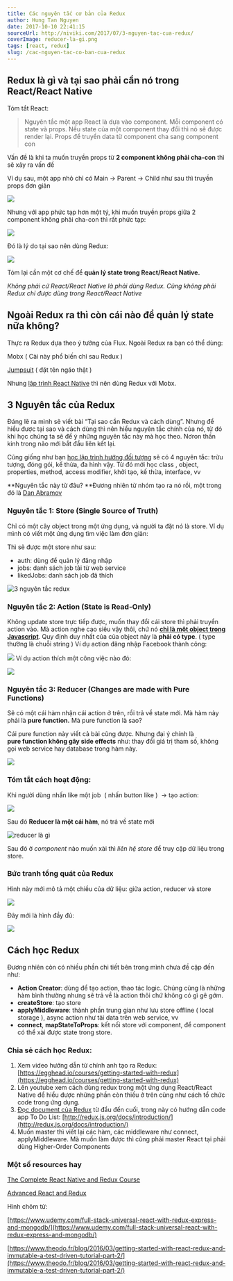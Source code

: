 ```yaml
---
title: Các nguyên tắc cơ bản của Redux
author: Hung Tan Nguyen
date: 2017-10-10 22:41:15
sourceUrl: http://niviki.com/2017/07/3-nguyen-tac-cua-redux/
coverImage: reducer-la-gi.png
tags: [react, redux]
slug: /cac-nguyen-tac-co-ban-cua-redux
---
```


## Redux là gì và tại sao phải cần nó trong React/React Native

Tóm tắt React:

> Nguyên tắc một app React là dựa vào component. Mỗi component có state và props. Nếu state của một component thay đổi thì nó sẽ được render lại. Props để truyền data từ component cha sang component con

Vấn đề là khi ta muốn truyền props từ **2 component không phải cha-con** thì sẽ xảy ra vấn đề

Ví dụ sau, một app nhỏ chỉ có Main -> Parent -> Child như sau thì truyền props đơn giản

![](https://i2.wp.com/niviki.com/wp-content/uploads/2017/07/Screen-Shot-2017-07-03-at-13.59.05.png?resize=424%2C630)

Nhưng với app phức tạp hơn một tý, khi muốn truyền props giữa 2 component không phải cha-con thì rất phức tạp:

![](https://i0.wp.com/niviki.com/wp-content/uploads/2017/07/tai-sao-can-redux.png?resize=800%2C589)

Đó là lý do tại sao nên dùng Redux:

![](redux-article-3-03.svg)

Tóm lại cần một cơ chế để **quản lý state trong React/React Native.**

_Không phải cứ React/React Native là phải dùng Redux. Cũng không phải Redux chỉ được dùng trong React/React Native_

## Ngoài Redux ra thì còn cái nào để quản lý state nữa không?

Thực ra Redux dựa theo ý tưởng của Flux. Ngoài Redux ra bạn có thể dùng:

Mobx ( Cài này phổ biến chỉ sau Redux )

[Jumpsuit](https://github.com/jumpsuit/jumpsuit) ( đặt tên ngáo thật )

Nhưng [lập trình React Native](http://niviki.com/2017/02/tu-mo-react-native-khong-chi-la-hello-world/) thì nên dùng Redux với Mobx.

## 3 Nguyên tắc của Redux

Đáng lẽ ra mình sẽ viết bài “Tại sao cần Redux và cách dùng”. Nhưng để hiểu được tại sao và cách dùng thì nên hiểu nguyên tắc chính của nó, từ đó khi học chúng ta sẽ để ý những nguyên tắc này mà học theo. Nơron thần kinh trong não mới bắt đầu liên kết lại.

Cũng giống như bạn [học lập trình hướng đối tượng](http://niviki.com/khoa-hoc-lap-trinh-huong-doi-tuong-c-co-ban-den-nang-cao/) sẽ có 4 nguyên tắc: trừu tượng, đóng gói, kế thừa, đa hình vậy. Từ đó mới học class , object, properties, method, access modifier, khởi tạo, kế thừa, interface, vv

**Nguyên tắc này từ đâu? **Đương nhiên từ nhóm tạo ra nó rồi, một trong đó là [Dan Abramov](https://github.com/gaearon)

### Nguyên tắc 1: Store (Single Source of Truth)

Chỉ có một cây object trong một ứng dụng, và người ta đặt nó là store.
Ví dụ mình có viết một ứng dụng tìm việc làm đơn giản:

<YouTube id="9jzEULoVrn4" />

Thì sẽ được một store như sau:

- auth: dùng để quản lý đăng nhập
- jobs: danh sách job tải từ web service
- likedJobs: danh sách job đã thích

![3 nguyên tắc redux ](https://i2.wp.com/niviki.com/wp-content/uploads/2017/07/Screen-Shot-2017-07-03-at-10.37.33.png?resize=732%2C629)

### Nguyên tắc 2: Action (State is Read-Only)

Không update store trực tiếp được, muốn thay đổi cái store thì phải truyền action vào. Mà action nghe cao siêu vậy thôi, chứ nó [**chỉ là một object trong Javascript**](http://niviki.com/2017/06/hoc-javascript-2-name-value-pair-va-object/). Quy định duy nhất của của object này là **phải có type**. ( type thường là chuỗi string )
Ví dụ action đăng nhập Facebook thành công:

![](https://i1.wp.com/niviki.com/wp-content/uploads/2017/07/Screen-Shot-2017-07-03-at-10.43.23.png?resize=513%2C68)
Ví dụ action thích một công việc nào đó:

![](https://i0.wp.com/niviki.com/wp-content/uploads/2017/07/Screen-Shot-2017-07-03-at-10.44.51.png?resize=407%2C61)

### Nguyên tắc 3: Reducer (Changes are made with Pure Functions)

Sẽ có một cái hàm nhận cái action ở trên, rồi trả về state mới. Mà hàm này phải là **pure function.** Mà pure function là sao?

Cái pure function này viết cả bài cũng được. Nhưng đại ý chính là **pure function không gây side effects** như: thay đổi giá trị tham số, không gọi web service hay database trong hàm này.

![](https://i0.wp.com/niviki.com/wp-content/uploads/2017/07/reducer-la-gi.png?resize=500%2C400)

### Tóm tắt cách hoạt động:

Khi người dùng nhấn like một job  ( nhấn button like )  -> tạo action:

![](https://i0.wp.com/niviki.com/wp-content/uploads/2017/07/Screen-Shot-2017-07-03-at-10.44.51.png?resize=407%2C61)

Sau đó **Reducer là một cái hàm**, nó trả về state mới

![reducer là gì](https://i2.wp.com/niviki.com/wp-content/uploads/2017/07/Screen-Shot-2017-07-03-at-13.22.50.png?resize=593%2C381)

Sau đó ở _component_ nào muốn xài thì _liên hệ store_ để truy cập dữ liệu trong store.

### Bức tranh tổng quát của Redux

Hình này mới mô tả một chiều của dữ liệu: giữa action, reducer và store

![](https://i2.wp.com/niviki.com/wp-content/uploads/2017/07/redux-la-gi-2.png?resize=670%2C327)

Đây mới là hình đầy đủ:

![](https://i1.wp.com/niviki.com/wp-content/uploads/2017/07/redux-workflow.png?resize=541%2C295)

## Cách học Redux

Đương nhiên còn có nhiều phần chi tiết bên trong mình chưa đề cập đến như:

- **Action Creator**: dùng để tạo action, thao tác logic. Chúng cũng là những hàm bình thường nhưng sẽ trả về là action thôi chứ không có gì gê gớm.
- **createStore**: tạo store
- **applyMiddleware**: thành phần trung gian như lưu store offline ( local storage ), async action như tải data trên web service, vv
- **connect**, **mapStateToProps**: kết nối store với component, để component có thể xài được state trong store.

### Chia sẻ cách học Redux:

1.  Xem video hướng dẫn từ chính anh tạo ra Redux:
    [https://egghead.io/courses/getting-started-with-redux](https://egghead.io/courses/getting-started-with-redux)
2.  Lên youtube xem cách dùng redux trong một ứng dụng React/React Native để hiểu được những phần còn thiếu ở trên cũng như cách tổ chức code trong ứng dụng.
3.  [Đọc document của Redux](http://niviki.com/2017/06/doc-document-di/) từ đầu đến cuối, trong này có hướng dẫn code app To Do List:
    [http://redux.js.org/docs/introduction/](http://redux.js.org/docs/introduction/)
4.  Muốn master thì viết lại các hàm, các middleware như connect, applyMiddleware. Mà muốn làm được thì cũng phải master React tại phải dùng Higher-Order Components

### Một số resources hay

[The Complete React Native and Redux Course](https://www.udemy.com/the-complete-react-native-and-redux-course/learn/v4/overview)

[Advanced React and Redux](https://www.udemy.com/react-redux-tutorial/)

Hình chôm từ:

[https://www.udemy.com/full-stack-universal-react-with-redux-express-and-mongodb/](https://www.udemy.com/full-stack-universal-react-with-redux-express-and-mongodb/)

[https://www.theodo.fr/blog/2016/03/getting-started-with-react-redux-and-immutable-a-test-driven-tutorial-part-2/](https://www.theodo.fr/blog/2016/03/getting-started-with-react-redux-and-immutable-a-test-driven-tutorial-part-2/)
